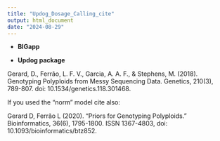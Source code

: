 ```yaml
---
title: "Updog_Dosage_Calling_cite"
output: html_document
date: "2024-08-29"
---
```


* **BIGapp**
 
 
* **Updog package**
 
Gerard, D., Ferrão, L. F. V., Garcia, A. A. F., & Stephens, M. (2018). Genotyping Polyploids from Messy Sequencing Data. Genetics, 210(3), 789-807. doi: 10.1534/genetics.118.301468. 
 
If you used the “norm” model cite also: 
 
Gerard D, Ferrão L (2020). “Priors for Genotyping Polyploids.” Bioinformatics, 36(6), 1795-1800. ISSN 1367-4803, doi: 10.1093/bioinformatics/btz852. 
